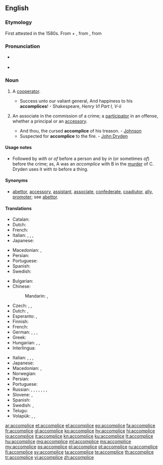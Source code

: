 ==English==

===Etymology===
First attested in the 1580s. From {{etyl|enm|en}} {{term|a|lang=enm}} + {{term|complice|lang=enm}}, from {{etyl|fro|en}} {{term|complice||confederate|lang=fro}}, from {{etyl|la|en}} {{term|complicare||fold together|lang=la}}

===Pronunciation===
* {{a|US}} {{IPA|/ə.ˈkɒm.plɪs/|lang=en}}
* {{hyphenation|ac|com|plice|lang=en}}
{{rfap|UK|lang=en}}

===Noun===
{{wikipedia|accomplice|accomplice (crime)}}
{{en-noun}}

# {{context|rare|lang=en}} A [[cooperator]].
#* Success unto our valiant general, And happiness to his '''accomplices'''! - Shakespeare, ''Henry VI Part I, V-ii''
# {{context|legal|lang=en}} An associate in the commission of a crime; a [[participator]] in an offense, whether a principal or an [[accessory]].
#* And thou, the cursed '''accomplice''' of his treason. - [[Johnson]]
#* Suspected for '''accomplice''' to the fire. - [[w:John Dryden|John Dryden]]

====Usage notes====
* Followed by ''with'' or ''of'' before a person and by ''in'' (or sometimes ''of'') before the crime; as, A was an ''accomplice'' with B in the [[murder]] of C. Dryden uses it with ''to'' before a thing.

====Synonyms====
* [[abettor]], [[accessory]], [[assistant]], [[associate]], [[confederate]], [[coadjutor]], [[ally]], [[promoter]]; see [[abettor]].

====Translations====
{{trans-top|a cooperator}}
* Catalan: {{t|ca|còmplice|m|f}}
* Dutch: {{t+|nl|handlanger|m}}
* French: {{t+|fr|complice|m|f}}
* Italian: {{t+|it|complice|m}}, {{t+|it|collaboratore|m}}, {{t+|it|basista|m}}, {{t+|it|coadiuvante|m}}
* Japanese: {{t-needed|ja}}
{{trans-mid}}
* Macedonian: {{t|mk|соу́чесник|m|sc=Cyrl}}, {{t|mk|соизвр́шител|m|sc=Cyrl}}
* Persian: {{t+|fa|شریک|tr=šarik|sc=fa-Arab}}
* Portuguese: {{t+|pt|cúmplice|m|f}}
* Spanish: {{t|es|cómplice|m|f}}
* Swedish: {{t+|sv|medhjälpare|c}}
{{trans-bottom}}

{{trans-top|an associate in the commission of a crime}}
* Bulgarian: {{t+|bg|съуча́стник|m}}
* Chinese:
*: Mandarin: {{t+|cmn|幫兇|sc=Hani}}, {{t+|cmn|帮凶|tr=bāngxiōng|sc=Hani}}
* Czech: {{t|cs|spolupachatel|m}}, {{t|cs|spoluviník|m}}, {{t|cs|komplic|m}}
* Dutch: {{t+|nl|medeplichtige|m|f}}, {{t+|nl|handlanger|m}}
* Esperanto: {{t|eo|kunkulpulo}}, {{t|eo|kunkulpulino}}
* Finnish: {{t|fi|avunantaja}}
* French: {{t+|fr|complice|m|f}}
* German: {{t|de|Mittäter|m}}, {{t|de|Mittäterin|f}}, {{t+|de|Komplize|m}}, {{t|de|Komplizin|f}}
* Greek: {{t+|el|συνεργός|m}}
* Hungarian: {{t+|hu|bűnrészes}}, {{t+|hu|bűntárs}}, {{t+|hu|cinkos}}
* Interlingua: {{t|ia|Complice}}
{{trans-mid}}
* Italian: {{t+|it|complice|m|f}}, {{t+|it|correo|m}}, {{t|it|correa|f}}, {{t+|it|basista|m}}
* Japanese: {{t|ja|共犯者|tr=きょうはんしゃ, kyōhansha|sc=Jpan}}
* Macedonian: {{t|mk|соу́чесник|m|sc=Cyrl}}, {{t|mk|соизвр́шител|m|sc=Cyrl}}
* Norwegian: {{t|no|medskyldig}}
* Persian: {{t|fa|شریک جرم|tr=šarik-e jorm|sc=fa-Arab}}
* Portuguese: {{t+|pt|cúmplice|m|f}}
* Russian: {{t+|ru|соуча́стник|m}}, {{t+|ru|соуча́стница|f}}, {{t+|ru|соо́бщник|m}}, {{t+|ru|соо́бщница|f}}, {{t+|ru|посо́бник|m}}, {{t+|ru|посо́бница|f}}, {{t|ru|подельник}}, {{t|ru|приспешник}}
* Slovene: {{t|sl|sokrivec|m}}, {{t|sl|sokrivka|f}}
* Spanish: {{t|es|cómplice|m|f}}
* Swedish: {{t|sv|medbrottsling}}, {{t|sv|medskyldig|c}}
* Telugu: {{t+|te|తోడుదొంగ}}
* Volapük: {{qualifier|♂♀}} {{t|vo|kedöban}}, {{qualifier|♂}} {{t|vo|hikedöban}}, {{qualifier|♀}} {{t|vo|jikedöban}}
{{trans-bottom}}

[[ar:accomplice]]
[[et:accomplice]]
[[el:accomplice]]
[[eo:accomplice]]
[[fa:accomplice]]
[[fr:accomplice]]
[[gl:accomplice]]
[[ko:accomplice]]
[[hy:accomplice]]
[[hi:accomplice]]
[[io:accomplice]]
[[it:accomplice]]
[[kn:accomplice]]
[[ku:accomplice]]
[[lt:accomplice]]
[[hu:accomplice]]
[[mg:accomplice]]
[[ml:accomplice]]
[[ms:accomplice]]
[[my:accomplice]]
[[ps:accomplice]]
[[pl:accomplice]]
[[pt:accomplice]]
[[ru:accomplice]]
[[fi:accomplice]]
[[sv:accomplice]]
[[ta:accomplice]]
[[te:accomplice]]
[[th:accomplice]]
[[tr:accomplice]]
[[vi:accomplice]]
[[zh:accomplice]]